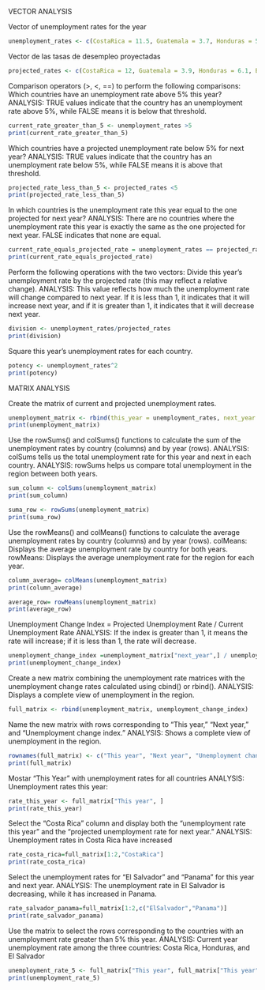 VECTOR ANALYSIS
 
Vector of unemployment rates for the year
```r
unemployment_rates <- c(CostaRica = 11.5, Guatemala = 3.7, Honduras = 5.9, ElSalvador = 7.4, Panama = 4.2)
```

Vector de las tasas de desempleo proyectadas
```r
projected_rates <- c(CostaRica = 12, Guatemala = 3.9, Honduras = 6.1, ElSalvador = 7.0, Panama = 4.5)
```

Comparison operators (>, <, ==) to perform the following comparisons:
Which countries have an unemployment rate above 5% this year?
ANALYSIS: TRUE values indicate that the country has an unemployment rate above 5%, while FALSE means it is below that threshold.
```r
current_rate_greater_than_5 <- unemployment_rates >5
print(current_rate_greater_than_5)
```

Which countries have a projected unemployment rate below 5% for next year?
ANALYSIS: TRUE values indicate that the country has an unemployment rate below 5%, while FALSE means it is above that threshold.
```r
projected_rate_less_than_5 <- projected_rates <5
print(projected_rate_less_than_5)
```


In which countries is the unemployment rate this year equal to the one projected for next year?
ANALYSIS: There are no countries where the unemployment rate this year is exactly the same as the one projected for next year.
FALSE indicates that none are equal.
```r
current_rate_equals_projected_rate = unemployment_rates == projected_rates
print(current_rate_equals_projected_rate)
```

Perform the following operations with the two vectors:
Divide this year's unemployment rate by the projected rate (this may reflect a relative change).
ANALYSIS: This value reflects how much the unemployment rate will change compared to next year. If it is less than 1, it indicates that it will increase next year, and if it is greater than 1, it indicates that it will decrease next year.
```r
division <- unemployment_rates/projected_rates
print(division)
```


Square this year's unemployment rates for each country.
```r
potency <- unemployment_rates^2
print(potency)
```


MATRIX ANALYSIS

Create the matrix of current and projected unemployment rates.
```r
unemployment_matrix <- rbind(this_year = unemployment_rates, next_year = projected_rates)
print(unemployment_matrix)  
```

Use the rowSums() and colSums() functions to calculate the sum of the unemployment rates by country (columns) and by year (rows).
ANALYSIS: colSums tells us the total unemployment rate for this year and next in each country.
ANALYSIS: rowSums helps us compare total unemployment in the region between both years.
```r
sum_column <- colSums(unemployment_matrix)
print(sum_column)

suma_row <- rowSums(unemployment_matrix)
print(suma_row)
```

Use the rowMeans() and colMeans() functions to calculate the average unemployment rates by country (columns) and by year (rows).
colMeans: Displays the average unemployment rate by country for both years.
rowMeans: Displays the average unemployment rate for the region for each year.
```r
column_average= colMeans(unemployment_matrix)
print(column_average)

average_row= rowMeans(unemployment_matrix)
print(average_row)
```


Unemployment Change Index = Projected Unemployment Rate / Current Unemployment Rate
ANALYSIS: If the index is greater than 1, it means the rate will increase; if it is less than 1, the rate will decrease.
```r
unemployment_change_index =unemployment_matrix["next_year",] / unemployment_matrix["this_year",]
print(unemployment_change_index)
```

Create a new matrix combining the unemployment rate matrices with the unemployment change rates calculated using cbind() or rbind().
ANALYSIS: Displays a complete view of unemployment in the region.
```r
full_matrix <- rbind(unemployment_matrix, unemployment_change_index)
```

Name the new matrix with rows corresponding to "This year," "Next year," and "Unemployment change index."
ANALYSIS: Shows a complete view of unemployment in the region.
```r
rownames(full_matrix) <- c("This year", "Next year", "Unemployment change index")
print(full_matrix)
```

Mostar "This Year" with unemployment rates for all countries
ANALYSIS: Unemployment rates this year:
```r
rate_this_year <- full_matrix["This year", ]
print(rate_this_year)
```

Select the "Costa Rica" column and display both the "unemployment rate this year" and the "projected unemployment rate for next year."
ANALYSIS: Unemployment rates in Costa Rica have increased
```r
rate_costa_rica=full_matrix[1:2,"CostaRica"]
print(rate_costa_rica)
```

Select the unemployment rates for "El Salvador" and "Panama" for this year and next year.
ANALYSIS: The unemployment rate in El Salvador is decreasing, while it has increased in Panama.
```r
rate_salvador_panama=full_matrix[1:2,c("ElSalvador","Panama")]
print(rate_salvador_panama)
```

Use the matrix to select the rows corresponding to the countries with an unemployment rate greater than 5% this year.
ANALYSIS: Current year unemployment rate among the three countries: Costa Rica, Honduras, and El Salvador
```r
unemployment_rate_5 <- full_matrix["This year", full_matrix["This year", ] > 5] 
print(unemployment_rate_5)
```

